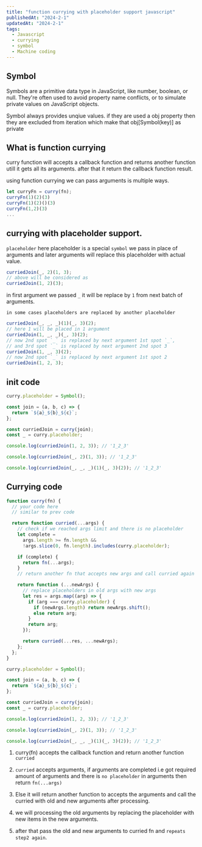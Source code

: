 ```yaml
---
title: "function currying with placeholder support javascript"
publishedAt: "2024-2-1"
updatedAt: "2024-2-1"
tags:
  - Javascript
  - currying
  - symbol
  - Machine coding
---
```


## Symbol

Symbols are a primitive data type in JavaScript, like number, boolean, or null.
They're often used to avoid property name conflicts, or to simulate private values on JavaScript objects.

Symbol always provides unqiue values. if they are used a obj property then they are excluded from iteration
which make that obj\[Symbol\(key\)\] as private

## What is function currying

curry function will accepts a callback function and returns another function utill it gets all its arguments. after that it return the callback function result.

using function currying we can pass arguments is multiple ways.

```js
let curryFn = curry(fn);
curryFn(1)(2)(3)
curryFn(1)(2)()(3)
curryFn(1,2)(3)
...
```

## currying with placeholder support.

`placeholder` here placeholder is a special `symbol` we pass in place of arguments and later arguments will replace this placeholder with actual value.

```js
curriedJoin(_, 2)(1, 3);
// above will be considered as
curriedJoin(1, 2)(3);
```

in first argument we passed `_` it will be replace by `1` from next batch of arguments.

`in some cases placeholders are replaced by another placeholder`

```js
curriedJoin(_, _, _)(1)(_, 3)(2);
// here 1 will be placed in 1 argument
curriedJoin(1, _, _)(_, 3)(2);
// now 2nd spot `_` is replaced by next argument 1st spot `_`,
// and 3rd spot `_` is replaced by next argument 2nd spot 3
curriedJoin(1, _, 3)(2);
// now 2nd spot `_` is replaced by next argument 1st spot 2
curriedJoin(1, 2, 3);
```

## init code

```js
curry.placeholder = Symbol();

const join = (a, b, c) => {
  return `${a}_${b}_${c}`;
};

const curriedJoin = curry(join);
const _ = curry.placeholder;

console.log(curriedJoin(1, 2, 3)); // '1_2_3'

console.log(curriedJoin(_, 2)(1, 3)); // '1_2_3'

console.log(curriedJoin(_, _, _)(1)(_, 3)(2)); // '1_2_3'
```

## Currying code

```js
function curry(fn) {
  // your code here
  // similar to prev code

  return function curried(...args) {
    // check if we reached args limit and there is no placeholder
    let complete =
      args.length >= fn.length &&
      !args.slice(0, fn.length).includes(curry.placeholder);

    if (complete) {
      return fn(...args);
    }
    // return another fn that accepts new args and call curried again

    return function (...newArgs) {
      // replace placeholders in old args with new args
      let res = args.map((arg) => {
        if (arg === curry.placeholder) {
          if (newArgs.length) return newArgs.shift();
          else return arg;
        }
        return arg;
      });

      return curried(...res, ...newArgs);
    };
  };
}

curry.placeholder = Symbol();

const join = (a, b, c) => {
  return `${a}_${b}_${c}`;
};

const curriedJoin = curry(join);
const _ = curry.placeholder;

console.log(curriedJoin(1, 2, 3)); // '1_2_3'

console.log(curriedJoin(_, 2)(1, 3)); // '1_2_3'

console.log(curriedJoin(_, _, _)(1)(_, 3)(2)); // '1_2_3'
```

1. curry(fn) accepts the callback function and return another function `curried`

2. `curried` accepts arguments, if arguments are completed i.e got required amount of arguments and there is `no placeholder` in arguments then return `fn(...args)`

3. Else it will return another function to accepts the arguments and call the curried with old and new arguments after processing.

4. we will processing the old arguments by replacing the placeholder with new items in the new arguments.

5. after that pass the old and new arguments to curried fn and `repeats step2 again`.
